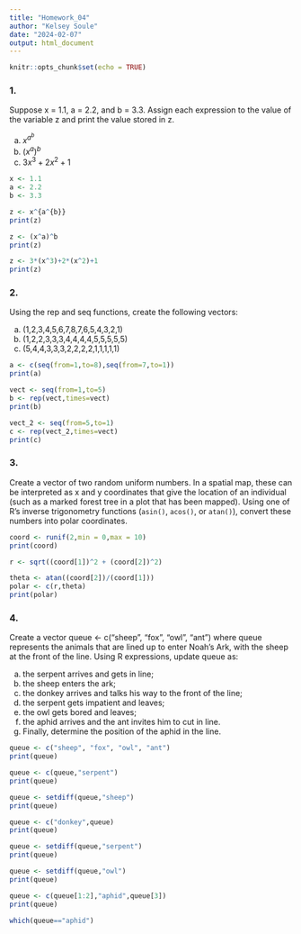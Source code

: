 ```yaml
---
title: "Homework_04"
author: "Kelsey Soule"
date: "2024-02-07"
output: html_document
---
```


```r
knitr::opts_chunk$set(echo = TRUE)
```

### 1. 

Suppose x = 1.1, a = 2.2, and b = 3.3. Assign each expression to the value of the variable z and print the value stored in z.

a. $x^{a^{b}}$  
b. $(x^a)^b$  
c. $3x^3+2x^2+1$  

```r
x <- 1.1
a <- 2.2
b <- 3.3

z <- x^{a^{b}}
print(z)

z <- (x^a)^b
print(z)

z <- 3*(x^3)+2*(x^2)+1
print(z)

```

### 2.

Using the rep and seq functions, create the following vectors:

a. (1,2,3,4,5,6,7,8,7,6,5,4,3,2,1)
b. (1,2,2,3,3,3,4,4,4,4,5,5,5,5,5)
c. (5,4,4,3,3,3,2,2,2,2,1,1,1,1,1)

```r
a <- c(seq(from=1,to=8),seq(from=7,to=1))
print(a)

vect <- seq(from=1,to=5)
b <- rep(vect,times=vect)
print(b)

vect_2 <- seq(from=5,to=1)
c <- rep(vect_2,times=vect)
print(c)
```

### 3. 
Create a vector of two random uniform numbers. In a spatial map, these can be interpreted as x and y coordinates that give the location of an individual (such as a marked forest tree in a plot that has been mapped). Using one of R’s inverse trigonometry functions (`asin()`, `acos()`, or `atan()`), convert these numbers into polar coordinates.

```r
coord <- runif(2,min = 0,max = 10)
print(coord)

r <- sqrt((coord[1])^2 + (coord[2])^2)

theta <- atan((coord[2])/(coord[1]))
polar <- c(r,theta)
print(polar)
```

### 4. 
Create a vector queue <- c("sheep", "fox", "owl", "ant") where queue represents the animals that are lined up to enter Noah’s Ark, with the sheep at the front of the line. Using R expressions, update queue as:

a. the serpent arrives and gets in line;
b. the sheep enters the ark;
c. the donkey arrives and talks his way to the front of the line;
d. the serpent gets impatient and leaves;
e. the owl gets bored and leaves;
f. the aphid arrives and the ant invites him to cut in line.
g. Finally, determine the position of the aphid in the line.

```r
queue <- c("sheep", "fox", "owl", "ant")
print(queue)

queue <- c(queue,"serpent")
print(queue)

queue <- setdiff(queue,"sheep")
print(queue)

queue <- c("donkey",queue)
print(queue)

queue <- setdiff(queue,"serpent")
print(queue)

queue <- setdiff(queue,"owl")
print(queue)

queue <- c(queue[1:2],"aphid",queue[3])
print(queue)

which(queue=="aphid")
```

